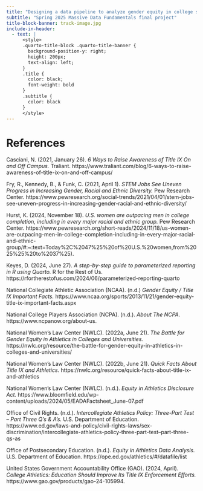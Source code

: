 ```yaml
---
title: "Designing a data pipeline to analyze gender equity in college sports"
subtitle: "Spring 2025 Massive Data Fundamentals final project"
title-block-banner: track-image.jpg
include-in-header:
  - text: |
      <style>
      .quarto-title-block .quarto-title-banner {
        background-position-y: right;
        height: 200px;
        text-align: left;
      }
      .title {
        color: black;
        font-weight: bold
      }
      .subtitle {
        color: black
      }
      </style>
---
```


# References

Casciani, N. (2021, January 26). _6 Ways to Raise Awareness of Title IX On and Off Campus._ Traliant. https://www.traliant.com/blog/6-ways-to-raise-awareness-of-title-ix-on-and-off-campus/ 

Fry, R., Kennedy, B., & Funk, C. (2021, April 1). _STEM Jobs See Uneven Progress in Increasing Gender, Racial and Ethnic Diversity._ Pew Research Center.  https://www.pewresearch.org/social-trends/2021/04/01/stem-jobs-see-uneven-progress-in-increasing-gender-racial-and-ethnic-diversity/

Hurst, K. (2024, November 18). _U.S. women are outpacing men in college completion, including in every major racial and ethnic group._ Pew Research Center. https://www.pewresearch.org/short-reads/2024/11/18/us-women-are-outpacing-men-in-college-completion-including-in-every-major-racial-and-ethnic-group/#:~:text=Today%2C%2047%25%20of%20U.S.%20women,from%2025%25%20to%2037%25).

Keyes, D. (2024, June 27). _A step-by-step guide to parameterized reporting in R using Quarto._ R for the Rest of Us. https://rfortherestofus.com/2024/06/parameterized-reporting-quarto

National Collegiate Athletic Association (NCAA). (n.d.) _Gender Equity / Title IX Important Facts._ https://www.ncaa.org/sports/2013/11/21/gender-equity-title-ix-important-facts.aspx

National College Players Association (NCPA). (n.d.). _About The NCPA._ https://www.ncpanow.org/about-us. 

National Women’s Law Center (NWLC). (2022a, June 21). _The Battle for Gender Equity in Athletics in Colleges and Universities._ https://nwlc.org/resource/the-battle-for-gender-equity-in-athletics-in-colleges-and-universities/

National Women’s Law Center (NWLC). (2022b, June 21). _Quick Facts About Title IX and Athletics._ https://nwlc.org/resource/quick-facts-about-title-ix-and-athletics

National Women’s Law Center (NWLC). (n.d.). _Equity in Athletics Disclosure Act._ https://www.bloomfield.edu/wp-content/uploads/2024/05/EADAFactsheet_June-07.pdf 

Office of Civil Rights. (n.d.). _Intercollegiate Athletics Policy: Three-Part Test -- Part Three Q's & A's._ U.S. Department of Education. https://www.ed.gov/laws-and-policy/civil-rights-laws/sex-discrimination/intercollegiate-athletics-policy-three-part-test--part-three-qs-as

Office of Postsecondary Education. (n.d.). _Equity in Athletics Data Analysis._ U.S. Department of Education. https://ope.ed.gov/athletics/#/datafile/list 

United States Government Accountability Office (GAO). (2024, April). _College Athletics: Education Should Improve Its Title IX Enforcement Efforts._ https://www.gao.gov/products/gao-24-105994.
